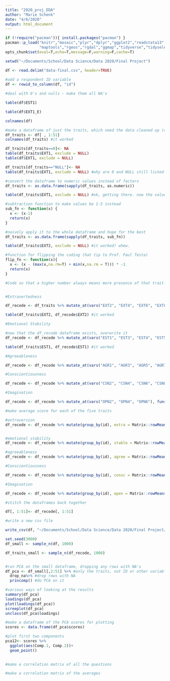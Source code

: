 ```yaml
---
title: "2020_proj_EDA"
author: "Marie Schenk"
date: "4/6/2020"
output: html_document
---
```


```r
if (!require("pacman")){ install.packages("pacman") }
pacman::p_load("knitr","mosaic","plyr","dplyr","ggplot2","readstata13","car","lmtest","sandwich","gtable","grid","texreg","ISLR","MASS","class","psych","htmltab","acs","scales","noncensus","foreign","haven",
               "maptools","rgeos","rgdal","ggmap","tidyverse","tidyselect")
opts_chunk$set(eval=T,echo=T,message=F,warning=F,cache=T)
```


```r
setwd("~/Documents/School/Data Science/Data 2020/Final Project")

df <- read.delim("data-final.csv", header=TRUE)
  
#add a respondent ID variable
df <- rowid_to_column(df, "id")

#deal with 0's and nulls - make them all NA's

table(df$EST1)

table(df$EXT1_E)

colnames(df)

#make a dataframe of just the traits, which need the data cleaned up (could I do this all within df? maybe)
df_traits <- df[ , 1:51]
colnames(df_traits) #it worked

df_traits[df_traits==0]<- NA
table(df_traits$EXT1, exclude = NULL)
table(df$EXT1, exclude = NULL)

df_traits[df_traits=="NULL"]<- NA
table(df_traits$EXT1, exclude = NULL) #why are 0 and NULL still listed as an option?

#convert the dataframe to numeric values instead of factors
df_traits <- as.data.frame(sapply(df_traits, as.numeric))

table(df_traits$EXT1, exclude = NULL) #ok, getting there. now the values run from 2-6

#subtraction function to make values be 1-5 instead
sub_fn <- function(x) {
  x <- (x-1)
  return(x)
}

#naively apply it to the whole dataframe and hope for the best
df_traits <- as.data.frame(sapply(df_traits, sub_fn))

table(df_traits$EXT2, exclude = NULL) #it worked! whew.

#function for flipping the coding (hat tip to Prof. Paul Testa) 
flip_fn <- function(x){
  x <- (x - (max(x,na.rm=T) + min(x,na.rm = T))) * -1 
  return(x)
}

#Code so that a higher number always means more presence of that trait. Flip the coding of negative items that actually indicate a lower presence of the trait see codebook_MHS for which items are neg.


#Extravertedness

df_recode <- df_traits %>% mutate_at(vars("EXT2", "EXT4", "EXT6", "EXT8", "EXT10"), funs(flip_fn))

table(df_traits$EXT2, df_recode$EXT2) #it worked

#Emotional Stability

#now that the df_recode dataframe exists, overwrite it
df_recode <- df_recode %>% mutate_at(vars("EST1", "EST3", "EST4", "EST5", "EST6", "EST7", "EST8", "EST9", "EST10"), funs(flip_fn))

table(df_traits$EST1, df_recode$EST1) #it worked

#Agreeableness

df_recode <- df_recode %>% mutate_at(vars("AGR1", "AGR3", "AGR5", "AGR7"), funs(flip_fn))

#Conscientiousness

df_recode <- df_recode %>% mutate_at(vars("CSN2", "CSN4", "CSN6", "CSN8"), funs(flip_fn))

#Imagination

df_recode <- df_recode %>% mutate_at(vars("OPN2", "OPN4", "OPN6"), funs(flip_fn))

#make average score for each of the five traits

#extraversion
df_recode <- df_recode %>% mutate(group_by(id), extra = Matrix::rowMeans(dplyr::select(.,starts_with("EXT")), na.rm=T))


#emotional stability
df_recode <- df_recode %>% mutate(group_by(id), stable = Matrix::rowMeans(dplyr::select(.,starts_with("EST")), na.rm=T))

#agreeableness
df_recode <- df_recode %>% mutate(group_by(id), agree = Matrix::rowMeans(dplyr::select(.,starts_with("AGR")), na.rm=T))

#Conscientiousness

df_recode <- df_recode %>% mutate(group_by(id), consc = Matrix::rowMeans(dplyr::select(.,starts_with("CSN")), na.rm=T))

#Imagination

df_recode <- df_recode %>% mutate(group_by(id), open = Matrix::rowMeans(dplyr::select(.,starts_with("OPN")), na.rm=T))

#stitch the dataframes back together

df[, 1:51]<- df_recode[, 1:51]

#write a new csv file

write_csv(df, "~/Documents/School/Data Science/Data 2020/Final Project/data_MHS.csv")

```

```r

set.seed(3000)
df_small <- sample_n(df, 1000)

df_traits_small <- sample_n(df_recode, 1000)


#run PCA on the small dataframe, dropping any rows with NA's
df_pca <- df_small[,2:51] %>% #only the traits, not ID or other variables
  drop_na%>% #drop rows with NA
  princomp() #do PCA on it

#various ways of looking at the results
summary(df_pca)
loadings(df_pca) 
plot(loadings(df_pca))
screeplot(df_pca)
unclass(df_pca$loadings)

#make a dataframe of the PCA scores for plotting
scores <- data.frame(df_pca$scores)

#plot first two components
pca12<- scores %>%
  ggplot(aes(Comp.1, Comp.2))+
  geom_point()
  


```

```r


#make a correlation matrix of all the questions

#make a correlation matrix of the averages

```